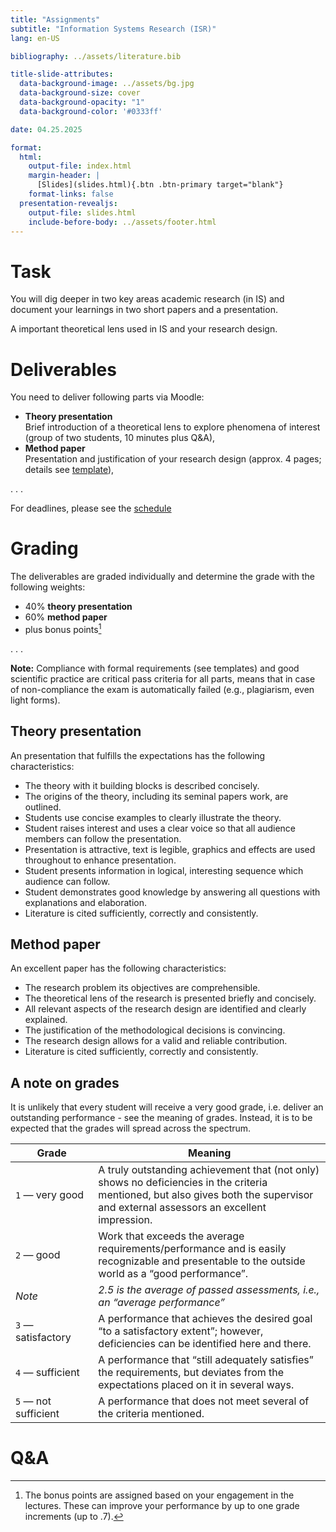 ```yaml
---
title: "Assignments"  
subtitle: "Information Systems Research (ISR)"
lang: en-US

bibliography: ../assets/literature.bib

title-slide-attributes:
  data-background-image: ../assets/bg.jpg
  data-background-size: cover
  data-background-opacity: "1"
  data-background-color: '#0333ff'

date: 04.25.2025

format: 
  html:
    output-file: index.html
    margin-header: | 
      [Slides](slides.html){.btn .btn-primary target="blank"}
    format-links: false   
  presentation-revealjs:
    output-file: slides.html 
    include-before-body: ../assets/footer.html  
---
```



# Task

You will dig deeper in two key areas academic research (in IS) and document your learnings in two short papers and a presentation.

:::html-hidden
:::large
[A important theoretical lens used in IS]{.fragment .fade-in-then-semi-out}
[and your research design.]{.fragment .fade-in-then-semi-out}
:::
:::

# Deliverables

You need to deliver following parts via Moodle:

:::{.incremental}
- __Theory presentation__\
  Brief introduction of a theoretical lens to explore phenomena of interest (group of two students, 10 minutes plus Q&A),
- __Method paper__\
  Presentation and justification of your research design (approx. 4 pages; details see [template](assets/ISR_Method-Paper_Template.docx)),
:::

. . .

For deadlines, please see the [schedule](../admin/#schedule)

# Grading

The deliverables are graded individually and determine the grade with the following weights:

:::medium
:::{.incremental}
- 40% __theory presentation__
- 60% __method paper__ 
- plus bonus points[^bonus]
:::
:::

. . .

__Note:__ Compliance with formal requirements (see templates) and good scientific practice are critical pass criteria for all parts, means that in case of non-compliance the exam is automatically failed (e.g., plagiarism, even light forms).

[^bonus]: The bonus points are assigned based on your engagement in the lectures. These can improve your performance by up to one grade increments (up to .7).

## Theory presentation

An presentation that fulfills the expectations has the following characteristics:

:::incremental
- The theory with it building blocks is described concisely.
- The origins of the theory, including its seminal papers work, are outlined.
- Students use concise examples to clearly illustrate the theory.
- Student raises interest and uses a clear voice so that all audience members can follow the presentation.
- Presentation is attractive, text is legible, graphics and effects are used throughout to enhance presentation.
- Student presents information in logical, interesting sequence which audience can follow.
- Student demonstrates good knowledge by answering all questions with explanations and elaboration.
- Literature is cited sufficiently, correctly and consistently.
:::

## Method paper

An excellent paper has the following characteristics:

:::incremental
- The research problem its objectives are comprehensible.
- The theoretical lens of the research is presented briefly and concisely.
- All relevant aspects of the research design are identified and clearly explained.
- The justification of the methodological decisions is convincing.
- The research design allows for a valid and reliable contribution.
- Literature is cited sufficiently, correctly and consistently.
:::

## A note on grades

:::notes
It is unlikely that every student will receive a very good grade, i.e. deliver an outstanding performance - see the meaning of grades.  Instead, it is to be expected that the grades will spread across the spectrum. 
:::

| Grade                    | Meaning
| ------------------------ | -------------------------------------------------------------------- |
| `1` — very   good            | [A   truly outstanding achievement that (not only) shows no deficiencies in the criteria mentioned, but also gives both the supervisor and external assessors an excellent   impression.]{.fragment} |
| `2` — good                   | [Work   that exceeds the average requirements/performance and is easily recognizable   and presentable to the outside world as a “good performance”.]{.fragment}                                              |
| *Note*                   | *2.5   is the average of passed assessments, i.e., an “average   performance”*                                                                                             |
| `3` — satisfactory           | [A   performance that achieves the desired goal "to a satisfactory   extent";       however, deficiencies can be identified here and there. ]{.fragment}                                                      |
| `4` — sufficient             | [A   performance that “still adequately satisfies” the requirements,       but deviates from the expectations placed on it in several ways.  ]{.fragment}                                                     |
| `5` — not   sufficient      | [A   performance that does not meet several of the criteria mentioned.]{.fragment}     

# Q&A {.html-hidden .unlisted .vertical-center  background-color="#0333ff" background-image="../assets/bg.jpg" .headline-only}

